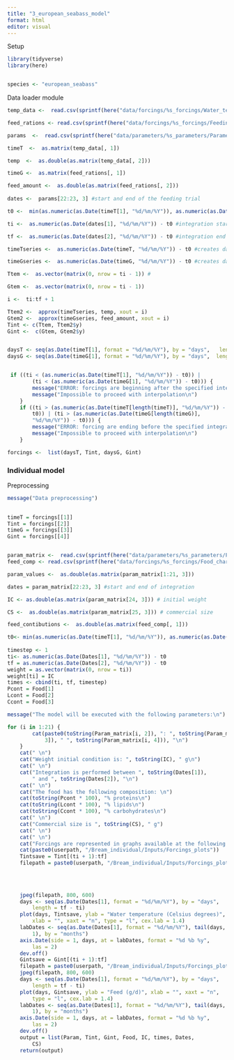 ```yaml
---
title: "3_european_seabass_model"
format: html
editor: visual
---
```


Setup

```r
library(tidyverse)
library(here)


species <- "european_seabass"

```

Data loader module

```r


temp_data <-  read.csv(sprintf(here("data/forcings/%s_forcings/Water_temperature.csv"), species), sep = ",", header = FALSE)

feed_rations <- read.csv(sprintf(here("data/forcings/%s_forcings/Feeding.csv"), species), sep = ",", header = FALSE)

params  <-  read.csv(sprintf(here("data/parameters/%s_parameters/Parameters.csv"), species), sep = ",")

timeT  <-  as.matrix(temp_data[, 1])

temp  <-  as.double(as.matrix(temp_data[, 2]))

timeG <-  as.matrix(feed_rations[, 1])

feed_amount <-  as.double(as.matrix(feed_rations[, 2]))
    
dates <-  params[22:23, 3] #start and end of the feeding trial

t0 <-  min(as.numeric(as.Date(timeT[1], "%d/%m/%Y")), as.numeric(as.Date(timeG[1], "%d/%m/%Y"))) #This takes the earliest of the feeding dates and the SST date records

ti <-  as.numeric(as.Date(dates[1], "%d/%m/%Y")) - t0 #integration start minus t0 (difference between integration start and the first input data)

tf <-  as.numeric(as.Date(dates[2], "%d/%m/%Y")) - t0 #integration end minus t0 (difference between integration end and the first input data)

timeTseries <-  as.numeric(as.Date(timeT, "%d/%m/%Y")) - t0 #creates day number time series for temperature

timeGseries <-  as.numeric(as.Date(timeG, "%d/%m/%Y")) - t0 #creates day number times series for feeding

Ttem <-  as.vector(matrix(0, nrow = ti - 1)) #

Gtem <-  as.vector(matrix(0, nrow = ti - 1))

i <-  ti:tf + 1

Ttem2 <-  approx(timeTseries, temp, xout = i)
Gtem2 <-  approx(timeGseries, feed_amount, xout = i)
Tint <- c(Ttem, Ttem2$y)
Gint <-  c(Gtem, Gtem2$y)


daysT <- seq(as.Date(timeT[1], format = "%d/%m/%Y"), by = "days",   length = length(Tint))
daysG <- seq(as.Date(timeG[1], format = "%d/%m/%Y"), by = "days",  length = length(Tint))


 if ((ti < (as.numeric(as.Date(timeT[1], "%d/%m/%Y")) - t0)) | 
        (ti < (as.numeric(as.Date(timeG[1], "%d/%m/%Y")) - t0))) {
        message("ERROR: forcings are beginning after the specified integration start\n")
        message("Impossible to proceed with interpolation\n")
    }
    if ((ti > (as.numeric(as.Date(timeT[length(timeT)], "%d/%m/%Y")) - 
        t0)) | (ti > (as.numeric(as.Date(timeG[length(timeG)], 
        "%d/%m/%Y")) - t0))) {
        message("ERROR: forcing are ending before the specified integration end\n")
        message("Impossible to proceed with interpolation\n")
    }

forcings <-  list(daysT, Tint, daysG, Gint)

```

### Individual model

Preprocessing

```r

message("Data preprocessing")
 

timeT = forcings[[1]]
Tint = forcings[[2]]
timeG = forcings[[3]]
Gint = forcings[[4]]


param_matrix <-  read.csv(sprintf(here("data/parameters/%s_parameters/Parameters.csv"), species), sep = ",")
feed_comp <- read.csv(sprintf(here("data/forcings/%s_forcings/Food_characterization.csv"), species), sep = ",", header = FALSE)

param_values <-  as.double(as.matrix(param_matrix[1:21, 3]))

dates = param_matrix[22:23, 3] #start and end of integration

IC <- as.double(as.matrix(param_matrix[24, 3])) # initial weight

CS <-  as.double(as.matrix(param_matrix[25, 3])) # commercial size

feed_contibutions <-  as.double(as.matrix(feed_comp[, 1]))

t0<- min(as.numeric(as.Date(timeT[1], "%d/%m/%Y")), as.numeric(as.Date(timeG[1], 
                                                                       "%d/%m/%Y")), as.numeric(as.Date(Dates[1], "%d/%m/%Y")))
timestep <- 1
ti<- as.numeric(as.Date(Dates[1], "%d/%m/%Y")) - t0
tf = as.numeric(as.Date(Dates[2], "%d/%m/%Y")) - t0
weight = as.vector(matrix(0, nrow = ti))
weight[ti] = IC
times <- cbind(ti, tf, timestep)
Pcont = Food[1]
Lcont = Food[2]
Ccont = Food[3]    

message("The model will be executed with the following parameters:\n")

for (i in 1:21) {
        cat(paste0(toString(Param_matrix[i, 2]), ": ", toString(Param_matrix[i, 
            3]), " ", toString(Param_matrix[i, 4])), "\n")
    }
    cat(" \n")
    cat("Weight initial condition is: ", toString(IC), " g\n")
    cat(" \n")
    cat("Integration is performed between ", toString(Dates[1]), 
        " and ", toString(Dates[2]), "\n")
    cat(" \n")
    cat("The food has the following composition: \n")
    cat(toString(Pcont * 100), "% proteins\n")
    cat(toString(Lcont * 100), "% lipids\n")
    cat(toString(Ccont * 100), "% carbohydrates\n")
    cat(" \n")
    cat("Commercial size is ", toString(CS), " g")
    cat(" \n")
    cat(" \n")
    cat("Forcings are represented in graphs available at the following folder\n")
    cat(paste0(userpath, "/Bream_individual/Inputs/Forcings_plots"))
    Tintsave = Tint[(ti + 1):tf]
    filepath = paste0(userpath, "/Bream_individual/Inputs/Forcings_plots//Water_temperature.jpeg")
    

    
    
    jpeg(filepath, 800, 600)
    days <- seq(as.Date(Dates[1], format = "%d/%m/%Y"), by = "days", 
        length = tf - ti)
    plot(days, Tintsave, ylab = "Water temperature (Celsius degrees)", 
        xlab = "", xaxt = "n", type = "l", cex.lab = 1.4)
    labDates <- seq(as.Date(Dates[1], format = "%d/%m/%Y"), tail(days, 
        1), by = "months")
    axis.Date(side = 1, days, at = labDates, format = "%d %b %y", 
        las = 2)
    dev.off()
    Gintsave = Gint[(ti + 1):tf]
    filepath = paste0(userpath, "/Bream_individual/Inputs/Forcings_plots//Feeding.jpeg")
    jpeg(filepath, 800, 600)
    days <- seq(as.Date(Dates[1], format = "%d/%m/%Y"), by = "days", 
        length = tf - ti)
    plot(days, Gintsave, ylab = "Feed (g/d)", xlab = "", xaxt = "n", 
        type = "l", cex.lab = 1.4)
    labDates <- seq(as.Date(Dates[1], format = "%d/%m/%Y"), tail(days, 
        1), by = "months")
    axis.Date(side = 1, days, at = labDates, format = "%d %b %y", 
        las = 2)
    dev.off()
    output = list(Param, Tint, Gint, Food, IC, times, Dates, 
        CS)
    return(output)

```
